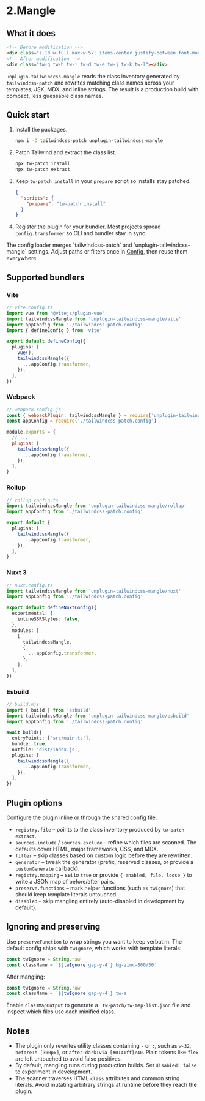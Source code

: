 
# 2.Mangle

## What it does

```html
<!-- Before modification -->
<div class="z-10 w-full max-w-5xl items-center justify-between font-mono text-sm lg:flex"></div>
<!-- After modification -->
<div class="tw-g tw-h tw-i tw-d tw-e tw-j tw-k tw-l"></div>
```

`unplugin-tailwindcss-mangle` reads the class inventory generated by `tailwindcss-patch` and rewrites matching class names across your templates, JSX, MDX, and inline strings. The result is a production build with compact, less guessable class names.

## Quick start

1. Install the packages.

   ```sh npm2yarn
   npm i -D tailwindcss-patch unplugin-tailwindcss-mangle
   ```

2. Patch Tailwind and extract the class list.

   ```sh
   npx tw-patch install
   npx tw-patch extract
   ```

3. Keep `tw-patch install` in your `prepare` script so installs stay patched.

   ```json
   {
     "scripts": {
       "prepare": "tw-patch install"
     }
   }
   ```

4. Register the plugin for your bundler. Most projects spread `config.transformer` so CLI and bundler stay in sync.

<Callout type="info">
The config loader merges `tailwindcss-patch` and `unplugin-tailwindcss-mangle` settings. Adjust paths or filters once in <a href="../config">Config</a>, then reuse them everywhere.
</Callout>

## Supported bundlers

### Vite

```ts
// vite.config.ts
import vue from '@vitejs/plugin-vue'
import tailwindcssMangle from 'unplugin-tailwindcss-mangle/vite'
import appConfig from './tailwindcss-patch.config'
import { defineConfig } from 'vite'

export default defineConfig({
  plugins: [
    vue(),
    tailwindcssMangle({
      ...appConfig.transformer,
    }),
  ],
})
```

### Webpack

```js
// webpack.config.js
const { webpackPlugin: tailwindcssMangle } = require('unplugin-tailwindcss-mangle')
const appConfig = require('./tailwindcss-patch.config')

module.exports = {
  // ...
  plugins: [
    tailwindcssMangle({
      ...appConfig.transformer,
    }),
  ],
}
```

### Rollup

```ts
// rollup.config.ts
import tailwindcssMangle from 'unplugin-tailwindcss-mangle/rollup'
import appConfig from './tailwindcss-patch.config'

export default {
  plugins: [
    tailwindcssMangle({
      ...appConfig.transformer,
    }),
  ],
}
```

### Nuxt 3

```ts
// nuxt.config.ts
import tailwindcssMangle from 'unplugin-tailwindcss-mangle/nuxt'
import appConfig from './tailwindcss-patch.config'

export default defineNuxtConfig({
  experimental: {
    inlineSSRStyles: false,
  },
  modules: [
    [
      tailwindcssMangle,
      {
        ...appConfig.transformer,
      },
    ],
  ],
})
```

### Esbuild

```ts
// build.mjs
import { build } from 'esbuild'
import tailwindcssMangle from 'unplugin-tailwindcss-mangle/esbuild'
import appConfig from './tailwindcss-patch.config'

await build({
  entryPoints: ['src/main.ts'],
  bundle: true,
  outfile: 'dist/index.js',
  plugins: [
    tailwindcssMangle({
      ...appConfig.transformer,
    }),
  ],
})
```

## Plugin options

Configure the plugin inline or through the shared config file.

- `registry.file` – points to the class inventory produced by `tw-patch extract`.
- `sources.include` / `sources.exclude` – refine which files are scanned. The defaults cover HTML, major frameworks, CSS, and MDX.
- `filter` – skip classes based on custom logic before they are rewritten.
- `generator` – tweak the generator (prefix, reserved classes, or provide a `customGenerate` callback).
- `registry.mapping` – set to `true` or provide `{ enabled, file, loose }` to write a JSON map of before/after pairs.
- `preserve.functions` – mark helper functions (such as `twIgnore`) that should keep template literals untouched.
- `disabled` – skip mangling entirely (auto-disabled in development by default).

## Ignoring and preserving

Use `preserveFunction` to wrap strings you want to keep verbatim. The default config ships with `twIgnore`, which works with template literals:

```js
const twIgnore = String.raw
const className = `${twIgnore`gap-y-4`} bg-zinc-800/30`
```

After mangling:

```js
const twIgnore = String.raw
const className = `${twIgnore`gap-y-4`} tw-a`
```

Enable `classMapOutput` to generate a `.tw-patch/tw-map-list.json` file and inspect which files use each minified class.

## Notes

- The plugin only rewrites utility classes containing `-` or `:`, such as `w-32`, `before:h-[300px]`, or `after:dark:via-[#0141ff]/40`. Plain tokens like `flex` are left untouched to avoid false positives.
- By default, mangling runs during production builds. Set `disabled: false` to experiment in development.
- The scanner traverses HTML `class` attributes and common string literals. Avoid mutating arbitrary strings at runtime before they reach the plugin.
